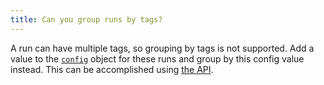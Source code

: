```yaml
---
title: Can you group runs by tags?
---
```


A run can have multiple tags, so grouping by tags is not supported. Add a value to the [`config`](/guides/models/track/config) object for these runs and group by this config value instead. This can be accomplished using [the API](/guides/models/track/config#set-the-configuration-after-your-run-has-finished).
